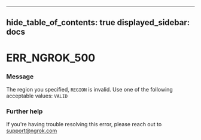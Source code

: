 

---
hide_table_of_contents: true
displayed_sidebar: docs
---


# ERR_NGROK_500

### Message
The region you specified, `REGION` is invalid. Use one of the following acceptable values: `VALID`

<ErrorDetails />



### Further help
If you're having trouble resolving this error, please reach out to [support@ngrok.com](mailto:support@ngrok.com?subject=Help%20with%20ERR_NGROK_500)

